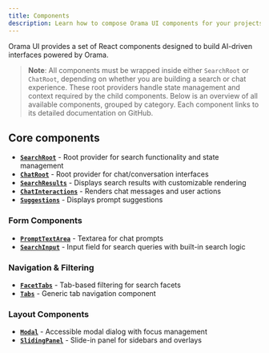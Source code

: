 ```yaml
---
title: Components
description: Learn how to compose Orama UI components for your projects.
---
```


Orama UI provides a set of React components designed to build AI-driven interfaces powered by Orama.

> **Note**: All components must be wrapped inside either `SearchRoot` or `ChatRoot`, depending on whether you are building a search or chat experience. These root providers handle state management and context required by the child components. Below is an overview of all available components, grouped by category. Each component links to its detailed documentation on GitHub.

## Core components

- **[`SearchRoot`](https://github.com/oramasearch/orama-ui/blob/main/packages/ui/docs/components/SearchRoot.md)** - Root provider for search functionality and state management
- **[`ChatRoot`](https://github.com/oramasearch/orama-ui/blob/main/packages/ui/docs/components/ChatRoot.md)** - Root provider for chat/conversation interfaces
- **[`SearchResults`](https://github.com/oramasearch/orama-ui/blob/main/packages/ui/docs/components/SearchResults.md)** - Displays search results with customizable rendering
- **[`ChatInteractions`](https://github.com/oramasearch/orama-ui/blob/main/packages/ui/docs/components/ChatInteractions.md)** - Renders chat messages and user actions
- **[`Suggestions`](https://github.com/oramasearch/orama-ui/blob/main/packages/ui/docs/components/Suggestions.md)** - Displays prompt suggestions

### Form Components

- **[`PromptTextArea`](https://github.com/oramasearch/orama-ui/blob/main/packages/ui/docs/components/PromptTextArea.md)** - Textarea for chat prompts
- **[`SearchInput`](https://github.com/oramasearch/orama-ui/blob/main/packages/ui/docs/components/SearchInput.md)** - Input field for search queries with built-in search logic

### Navigation & Filtering

- **[`FacetTabs`](https://github.com/oramasearch/orama-ui/blob/main/packages/ui/docs/components/FacetTabs.md)** - Tab-based filtering for search facets
- **[`Tabs`](https://github.com/oramasearch/orama-ui/blob/main/packages/ui/docs/components/Tabs.md)** - Generic tab navigation component

### Layout Components

- **[`Modal`](https://github.com/oramasearch/orama-ui/blob/main/packages/ui/docs/components/Modal.md)** - Accessible modal dialog with focus management
- **[`SlidingPanel`](https://github.com/oramasearch/orama-ui/blob/main/packages/ui/docs/components/SlidingPanel.md)** - Slide-in panel for sidebars and overlays

